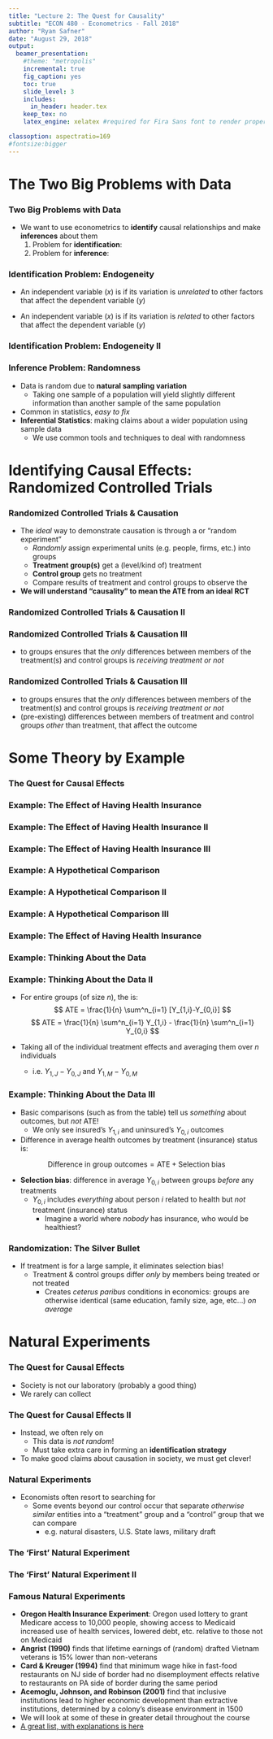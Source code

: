 ```yaml
---
title: "Lecture 2: The Quest for Causality"
subtitle: "ECON 480 - Econometrics - Fall 2018"
author: "Ryan Safner"
date: "August 29, 2018"
output: 
  beamer_presentation:
    #theme: "metropolis"
    incremental: true 
    fig_caption: yes
    toc: true 
    slide_level: 3
    includes:
      in_header: header.tex
    keep_tex: no 
    latex_engine: xelatex #required for Fira Sans font to render properly 

classoption: aspectratio=169
#fontsize:bigger
---
```


# The Two Big Problems with Data

### Two Big Problems with Data

- We want to use econometrics to **identify** causal relationships and make **inferences** about them
    1. Problem for **identification**: \alert{endogeneity}
    2. Problem for **inference**: \alert{randomness}

\begin{figure}
		\includegraphics[height=2in]{randomgeometry}	
\end{figure}

### Identification Problem: Endogeneity

- An independent variable ($x$) is \alert{exogenous} if its variation is *unrelated* to other factors that affect the dependent variable ($y$)

- An independent variable ($x$) is \alert{endogenous} if its variation is *related* to other factors that affect the dependent variable ($y$)

### Identification Problem: Endogeneity II

\begin{figure}
		\includegraphics[height=2.75in]{causality}	
		\caption*{Bailey (2017: 12)}
\end{figure}

### Inference Problem: Randomness

- Data is random due to **natural sampling variation**
    - Taking one sample of a population will yield slightly different information than another sample of the same population 
- Common in statistics, *easy to fix*
- **Inferential Statistics**: making claims about a wider population using sample data 
    - We use common tools and techniques to deal with randomness

\begin{figure}
  \includegraphics[height=1.75in]{sampling.jpg}
\end{figure}

# Identifying Causal Effects: Randomized Controlled Trials

### Randomized Controlled Trials & Causation

- The *ideal* way to demonstrate causation is through a \alert{randomized controlled trial (RCT)} or "random experiment"
    - *Randomly* assign experimental units (e.g. people, firms, etc.) into groups
    - **Treatment group(s)** get a (level/kind of) treatment
    - **Control group** gets no treatment 
    - Compare results of treatment and control groups to observe the \alert{average treatment effect (ATE)}
- **We will understand "causality" to mean the ATE from an ideal RCT** 

\begin{figure}
  \includegraphics[height=2in]{groupsplit}
\end{figure}

### Randomized Controlled Trials & Causation II

\begin{figure}
		\includegraphics[height=2.45in]{rct}	
		\caption*{Classic (simplified) procedure of a randomized control trial (RCT) from medicine}
\end{figure}

### Randomized Controlled Trials & Causation III 

- \alert{Random assignment} to groups ensures that the *only* differences between members of the treatment(s) and control groups is *receiving treatment or not*

\begin{table}
	\begin{tabular}{cc}
		\includegraphics[height=1.5in]{3apples} & \includegraphics[height=1.5in]{3apples}\\
		Treatment Group & Control Group	
	\end{tabular}
\end{table}

### Randomized Controlled Trials & Causation III 

- \alert{Random assignment} to groups ensures that the *only* differences between members of the treatment(s) and control groups is *receiving treatment or not*
- \alert{Selection bias:} (pre-existing) differences between members of treatment and control groups *other* than treatment, that affect the outcome 
\begin{table}
	\begin{tabular}{cc}
		\includegraphics[height=1.5in]{3apples} & \includegraphics[height=1.5in]{3oranges}\\
		Treatment Group & Control Group	
	\end{tabular}
	\caption*{\large \textbf{Selection Bias}}
\end{table}

# Some Theory by Example

### The Quest for Causal Effects

\begin{figure}
		\includegraphics[height=2.75in]{twopaths}
\end{figure}

### Example: The Effect of Having Health Insurance 

\begin{example}
		 What is the impact of having health insurance on health outcomes?
	\end{example}
	\begin{itemize} 
		\item<2-> National Health Interview Survey (NHIS) asks ``Would you say your health in general is excellent, very good, good, fair, or poor?''
		\begin{itemize}
			\item<3-> \textcolor{magenta}{Outcome variable ($Y$):} Index of health (1-poor to 5-excellent) in a sample of married NHIS respondents in 2009 who may or may not have health insurance 
			\item<4-> \textcolor{teal}{Treatment ($X$):} Having health insurance  (vs. not)
		\end{itemize}	
	\end{itemize}
	\begin{figure}
		\includegraphics[height=1.5in]{healthcare}	
\end{figure}

### Example: The Effect of Having Health Insurance II

\begin{figure}
		\includegraphics[height=2.75in]{econometricshealthnocaption}	
		\caption*{\scriptsize Health and demographics of insured and uninsured couples in NHIS (Angrist \& Pischke 2015)}
\end{figure}

### Example: The Effect of Having Health Insurance III

\begin{itemize}
		\item \textcolor{purple}{$Y$}: outcome variable (health index score, 1-5)
		\item<2-> \textcolor{purple}{$Y_i$}: health score of an individual $i$ 
		\item<3-> Individual $i$ has a choice between two outcomes: 
		\begin{itemize}
			\item<4-> \textcolor{magenta}{$Y_{0,i}$}: individual $i$ with \emph{no} health insurance
			\item<5-> \textcolor{teal}{$Y_{1,i}$}: individual $i$ with health insurance 
		\end{itemize}
			\item<6-> (\textcolor{teal}{$Y_{1,i}$} $-$ \textcolor{magenta}{$Y_{0,i}$}): \textbf{causal effect of having insurance for individual $i$}
	\end{itemize}
		\begin{figure}
		\includegraphics[height=1.5in]{healthcare}	
\end{figure}


### Example: A Hypothetical Comparison 

\begin{columns}
		\begin{column}[t]{5cm}
			\begin{itemize}
			\item<2->John ($Y_J$)
			\begin{itemize}
				\item \textcolor{magenta}{$Y_{0,J}$} $= 3$
				\item \textcolor{teal}{$Y_{1,J}$} $= 4$
				\item<3->(\textcolor{teal}{$Y_{1,J}$} $-$ \textcolor{magenta}{$Y_{0,J}$}) $=1$
				\item<4->Will buy insurance
				\item<5->We observe\\ $Y_J=$\textcolor{teal}{$Y_{1,J}$} $=$ 4
			\end{itemize}
		\end{itemize} 
		\begin{figure}
				\onslide<2->\includegraphics[height=1.5in]{coldman}
		\end{figure}
		\end{column}
		\begin{column}[t]{5cm}
		\begin{itemize} 
			\item<6->Maria ($Y_M$)
				\begin{itemize}
				\item \textcolor{magenta}{$Y_{0,M}$} $= 5$
				\item \textcolor{teal}{$Y_{1,M}$} $= 5$
				\item<7->(\textcolor{teal}{$Y_{1,M}$} $-$ \textcolor{magenta}{$Y_{0,M}$}) $=0$
				\item<8->Will \emph{not} buy insurance
				\item<9->We observe\\ $Y_M=$\textcolor{magenta}{$Y_{0,M}$} $=$ 5
			\end{itemize}	
			\end{itemize} 
			\begin{figure}
					\onslide<6->\includegraphics[height=1.5in]{femalejogger}	
			\end{figure}
		\end{column}
\end{columns}

### Example: A Hypothetical Comparison II

\begin{columns}
		\begin{column}[t]{5cm}
			\begin{itemize}
			\item John ($Y_J$)
			\begin{itemize}
				\item \textcolor{magenta}{$Y_{0,J}$} $= 3$
				\item \textcolor{teal}{$Y_{1,J}$} $= 4$
				\item (\textcolor{teal}{$Y_{1,J}$} $-$ \textcolor{magenta}{$Y_{0,J}$}) $=1$
				\item Will buy insurance
				\item We only observe\\ $Y_J=$\textcolor{teal}{$Y_{1,J}$} $=$ 4
			\end{itemize}
		\end{itemize} 
		\end{column}
		\begin{column}[t]{5cm}
		\begin{itemize} 
			\item Maria ($Y_M$)
				\begin{itemize}
				\item \textcolor{magenta}{$Y_{0,M}$} $= 5$
				\item \textcolor{teal}{$Y_{1,M}$} $= 5$
				\item (\textcolor{teal}{$Y_{1,M}$} $-$ \textcolor{magenta}{$Y_{0,M}$}) $=5$
				\item Will \emph{not} buy insurance
				\item We only observe\\ $Y_M=$\textcolor{magenta}{$Y_{0,M}$} $=$ 5
			\end{itemize}	
			\end{itemize} 
		\end{column}
\end{columns}
\begin{itemize}
		\item \emph{Observed} difference between John \& Maria: \textbf{$Y_J-Y_M = -1$}
\end{itemize}

### Example: A Hypothetical Comparison III

\begin{itemize}
	\item Note that what we \emph{actually} see is: 
\end{itemize}
	\begin{equation*}
		Y_J-Y_M=\underbrace{\textcolor{teal}{Y_{1,J}}-\textcolor{magenta}{Y_{0,M}}}_{=-1}
	\end{equation*}
	\begin{itemize}
		\item<2-> Algebra trick: add and subtract $Y_{0,J}$:
	\end{itemize}
	\begin{equation*}
		\onslide<3->Y_J-Y_M=\textcolor<4->{blue}{\underbrace{Y_{1,J}-Y_{0,J}}_{=1}}+\textcolor<5->{red}{\underbrace{Y_{0,J}-Y_{0,M}}_{=-2}}	
	\end{equation*}
	\begin{itemize}
		\item<4-> \textcolor{blue}{Causal effect of buying health insurance for John}
		\item<5-> \textcolor{red}{Difference between John \& Maria before treatment}: called \textbf{selection bias}
	\end{itemize}

### Example: The Effect of Having Health Insurance

\begin{table}
	\begin{tabular}{cc}
		\includegraphics[height=1.5in]{3apples} & \includegraphics[height=1.5in]{3oranges}\\
		Treatment Group & Control Group	
	\end{tabular}
		\caption*{\large \textbf{Selection Bias}}
\end{table}

### Example: Thinking About the Data

\begin{columns}
  \begin{column}[t]{7cm}
\begin{table}
		\caption*{Ideal (but impossible) data}
		\begin{tabular}{cccc}\small 
		$i$ & $Y_{1,i}$ & $Y_{0,i}$ & \textcolor{purple}{$(Y_{1,i} - Y_{0,i})$}\\ \toprule 
		J & 4 & 3 & 1\\
		M & 5 & 5 & 0\\ \midrule 
		& $avg(Y_{1,i})$ & $avg(Y_{0,i})$ & \textcolor{teal}{$avg(Y_{1,i})-avg(Y_{0,i})$}\\
		& 4.5 & 4 & 0.5\\ \bottomrule
		\end{tabular}
	\end{table}
  \end{column}
  \begin{column}[t]{7cm}
	\onslide<2->\begin{table}
		\caption*{Actually observed data}
		\begin{tabular}{cccc}\small 
		$i$ & $Y_{1,i}$ & $Y_{0,i}$ & \textcolor{purple}{$(Y_{1,i} - Y_{0,i})$}\\ \toprule 
		J & 4 & \textcolor{red}{?} & \textcolor{red}{?}\\
		M & \textcolor{red}{?} & 5 & \textcolor{red}{?}\\ \midrule 
		& $avg(Y_{1,i})$ & $avg(Y_{0,i})$ & \textcolor{teal}{$avg(Y_{1,i})-avg(Y_{0,i})$}\\ 
		& \textcolor{red}{?} & \textcolor{red}{?} & \textcolor{red}{?} \\ \bottomrule
		\end{tabular}
  \end{table}
  \end{column}
\end{columns}

### Example: Thinking About the Data II

- For entire groups (of size $n$), the \textcolor{teal}{average treatment effect (ATE)} is: 	
$$ ATE = \frac{1}{n} \sum^n_{i=1} [Y_{1,i}-Y_{0,i}]  $$
$$ ATE = \frac{1}{n} \sum^n_{i=1} Y_{1,i} - \frac{1}{n} \sum^n_{i=1} Y_{0,i} $$

- Taking all of the individual treatment effects and averaging them over $n$ individuals
    - i.e. $Y_{1,J} - Y_{0,J}$ and $Y_{1,M}-Y_{0,M}$

### Example: Thinking About the Data III

- Basic comparisons (such as from the table) tell us *something* about outcomes, but *not* ATE!
    - We only see insured's $Y_{1,i}$ and uninsured's $Y_{0,i}$ outcomes 
- Difference in average health outcomes by treatment (insurance) status is: 
    
$$\text{Difference in group outcomes} = \text{ATE} + \text{Selection bias}$$

- **Selection bias**: difference in average $Y_{0,i}$ between groups *before* any treatments 
  	- $Y_{0,i}$ includes *everything* about person $i$ related to health but *not* treatment (insurance) status
	  - Imagine a world where *nobody* has insurance, who would be healthiest?

### Randomization: The Silver Bullet 

- If treatment is \alert{randomly assigned} for a large sample, it eliminates selection bias!	
    - Treatment & control groups differ *only* by members being treated or not treated 
	  - Creates *ceterus paribus* conditions in economics: groups are otherwise identical (same education, family size, age, etc...) *on average* 
\begin{table}\small 
	\begin{tabular}{cc}
		\includegraphics[height=1in]{3apples} & \includegraphics[height=1in]{3apples}\\
		 Treatment Group & Control Group	
	\end{tabular}
\end{table}

# Natural Experiments

### The Quest for Causal Effects

- Society is not our laboratory (probably a good thing)
- We rarely can collect \alert{experimental data}

\begin{figure}
  \includegraphics[height=2in]{madlaboratory}
\end{figure}

### The Quest for Causal Effects II 

- Instead, we often rely on \alert{observational data}
    - This data is *not random*! 
    - Must take extra care in forming an **identification strategy** 
- To make good claims about causation in society, we must get clever! 

\begin{figure}
  \includegraphics[height=2in]{fieldobserver}
\end{figure}

### Natural Experiments

- Economists often resort to searching for \alert{natural experiments}
    - Some events beyond our control occur that separate *otherwise similar* entities into a "treatment" group and a "control" group that we can compare 
        - e.g. natural disasters, U.S. State laws, military draft 

\begin{figure}
		\includegraphics[height=2in]{nskorea2}	
\end{figure}

### The 'First' Natural Experiment

\begin{figure}
		\includegraphics[height=2in]{jonsnow}	
		\caption*{Jon Snow utilized the first famous natural experiment to establish the foundations of epidemiology and the germ theory of disease} 
\end{figure}

### The 'First' Natural Experiment II

\begin{figure}
		\includegraphics[height=2in]{johnsnow}
		\includegraphics[height=2in]{choleramap}
		\caption*{*John Snow (1855) utilized the first famous natural experiment to establish the foundations of epidemiology and the germ theory of disease: water pumps \emph{downstream} of a sewage dump in the Thames river spread cholera while water pumps \emph{upstream} did not - \href{http://blogs.plos.org/publichealth/2013/03/11/john-snow-the-first-epidemiologist/}{\textcolor{magenta}{Read More}}}
\end{figure}

### Famous Natural Experiments

- **Oregon Health Insurance Experiment**: Oregon used lottery to grant Medicare access to 10,000 people, showing access to Medicaid increased use of health services, lowered debt, etc. relative to those not on Medicaid
- **Angrist (1990)** finds that lifetime earnings of (random) drafted Vietnam veterans is 15% lower than non-veterans
- **Card & Kreuger (1994)** find that minimum wage hike in fast-food restaurants on NJ side of border had no disemployment effects relative to restaurants on PA side of border during the same period
- **Acemoglu, Johnson, and Robinson (2001)** find that inclusive institutions lead to higher economic development than extractive institutions, determined by a colony's disease environment in 1500
- We will look at some of these in greater detail throughout the course
- [A great list, with explanations is here](http://economicspsychologypolicy.blogspot.com/2015/06/list-of-19-natural-experiments.html)